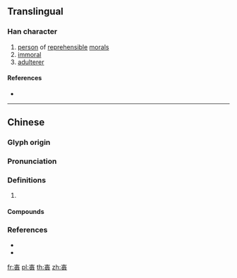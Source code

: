 {{character info/new}}
==Translingual==

===Han character===
{{Han char|rn=80|rad=毋|as=03|sn=7|four=40557|canj=GWJ,GWJH|ids=⿱士毋}}

# [[person]] of [[reprehensible]] [[moral]]s
# [[immoral]]
# [[adulterer]]

====References====
* {{Han ref|kx=0589.040|dkj=16727|dj=0981.050|hdz=42382.020|uh=6BD0|ud=27600|bh=CB48|bd=52040}}

----

==Chinese==
{{zh-forms}}

===Glyph origin===
{{Han etym}}

===Pronunciation===
{{zh-pron
|m=āi
|c=oi2,aai2
|mc=y
|oc=y
|cat=
}}

===Definitions===
{{zh-hanzi}}

# {{rfdef|zh}}

====Compounds====
{{zh-der|嫪毐}}

===References===
* {{R:twedu|B01973}}
* {{R:yue:Hanzi}}

[[fr:毐]]
[[pl:毐]]
[[th:毐]]
[[zh:毐]]